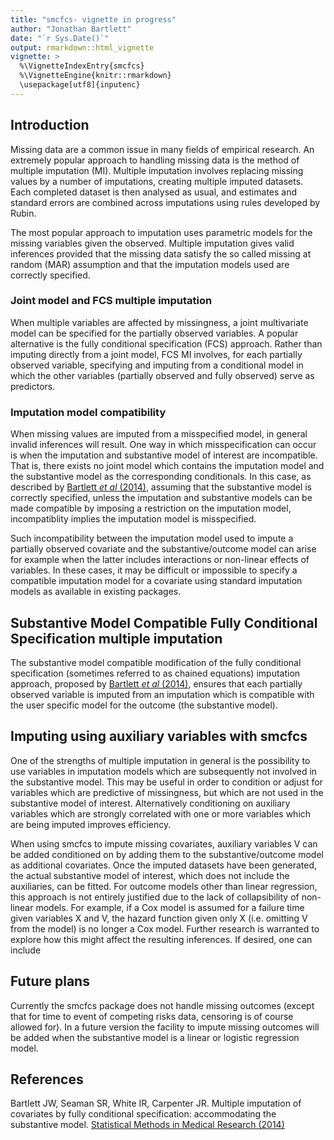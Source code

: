 ```yaml
---
title: "smcfcs- vignette in progress"
author: "Jonathan Bartlett"
date: "`r Sys.Date()`"
output: rmarkdown::html_vignette
vignette: >
  %\VignetteIndexEntry{smcfcs}
  %\VignetteEngine{knitr::rmarkdown}
  \usepackage[utf8]{inputenc}
---
```


## Introduction

Missing data are a common issue in many fields of empirical research. An extremely popular approach to handling missing data is the method of multiple imputation (MI). Multiple imputation involves replacing missing values by a number of imputations, creating multiple imputed datasets. Each completed dataset is then analysed as usual, and estimates and standard errors are combined across imputations using rules developed by Rubin.

The most popular approach to imputation uses parametric models for the missing variables given the observed. Multiple imputation gives valid inferences provided that the missing data satisfy the so called missing at random (MAR) assumption and that the imputation models used are correctly specified.

### Joint model and FCS multiple imputation

When multiple variables are affected by missingness, a joint multivariate model can be specified for the partially observed variables. A popular alternative is the fully conditional specification (FCS) approach. Rather than imputing directly from a joint model, FCS MI involves, for each partially observed variable, specifying and imputing from a conditional model in which the other variables (partially observed and fully observed) serve as predictors.

### Imputation model compatibility

When missing values are imputed from a misspecified model, in general invalid inferences will result. One way in which misspecification can occur is when the imputation and substantive model of interest are incompatible. That is, there exists no joint model which contains the imputation model and the substantive model as the corresponding conditionals. In this case, as described by <a href="http://doi.org/10.1177/0962280214521348">Bartlett *et al* (2014)</a>, assuming that the substantive model is correctly specified, unless the imputation and substantive models can be made compatible by imposing a restriction on the imputation model, incompatiblity implies the imputation model is misspecified.

Such incompatibility between the imputation model used to impute a partially observed covariate and the substantive/outcome model can arise for example when the latter includes interactions or non-linear effects of variables. In these cases, it may be difficult or impossible to specify a compatible imputation model for a covariate using standard imputation models as available in existing packages.

## Substantive Model Compatible Fully Conditional Specification multiple imputation
The substantive model compatible modification of the fully conditional specification (sometimes referred to as chained equations) imputation approach, proposed by <a href="http://doi.org/10.1177/0962280214521348">Bartlett *et al* (2014)</a>, ensures that each partially observed variable is imputed from an imputation which is compatible with the user specific model for the outcome (the substantive model).

## Imputing using auxiliary variables with smcfcs

One of the strengths of multiple imputation in general is the possibility to use variables in imputation models which are subsequently not involved in the substantive model. This may be useful in order to condition or adjust for variables which are predictive of missingness, but which are not used in the substantive model of interest. Alternatively conditioning on auxiliary variables which are strongly correlated with one or more variables which are being imputed improves efficiency.

When using smcfcs to impute missing covariates, auxiliary variables V can be added conditioned on by adding them to the substantive/outcome model as additional covariates. Once the imputed datasets have been generated, the actual substantive model of interest, which does not include the auxiliaries, can be fitted. For outcome models other than linear regression, this approach is not entirely justified due to the lack of collapsibility of non-linear models. For example, if a Cox model is assumed for a failure time given variables X and V, the hazard function given only X (i.e. omitting V from the model) is no longer a Cox model. Further research is warranted to explore how this might affect the resulting inferences. If desired, one can include 

## Future plans

Currently the smcfcs package does not handle missing outcomes (except that for time to event of competing risks data, censoring is of course allowed for). In a future version the facility to impute missing outcomes will be added when the substantive model is a linear or logistic regression model.

<h2 id="references">References</h3>

Bartlett JW, Seaman SR, White IR, Carpenter JR. Multiple imputation of covariates
by fully conditional specification: accommodating the substantive model. 
<a href="http://doi.org/10.1177/0962280214521348">Statistical Methods in Medical Research (2014)</a>
